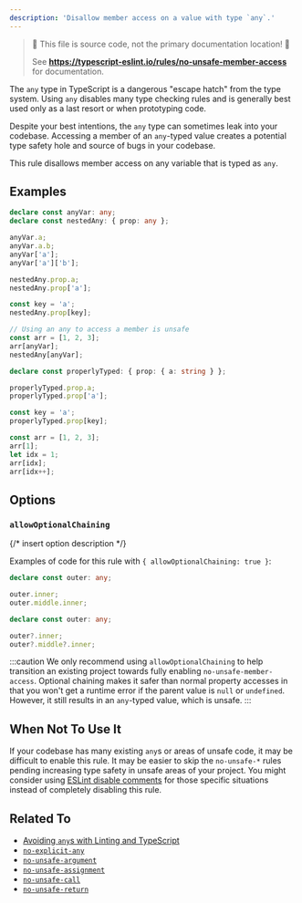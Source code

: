 ```yaml
---
description: 'Disallow member access on a value with type `any`.'
---
```



> 🛑 This file is source code, not the primary documentation location! 🛑
>
> See **https://typescript-eslint.io/rules/no-unsafe-member-access** for documentation.

The `any` type in TypeScript is a dangerous "escape hatch" from the type system.
Using `any` disables many type checking rules and is generally best used only as a last resort or when prototyping code.

Despite your best intentions, the `any` type can sometimes leak into your codebase.
Accessing a member of an `any`-typed value creates a potential type safety hole and source of bugs in your codebase.

This rule disallows member access on any variable that is typed as `any`.

## Examples

<Tabs>
<TabItem value="❌ Incorrect">

```ts
declare const anyVar: any;
declare const nestedAny: { prop: any };

anyVar.a;
anyVar.a.b;
anyVar['a'];
anyVar['a']['b'];

nestedAny.prop.a;
nestedAny.prop['a'];

const key = 'a';
nestedAny.prop[key];

// Using an any to access a member is unsafe
const arr = [1, 2, 3];
arr[anyVar];
nestedAny[anyVar];
```

</TabItem>
<TabItem value="✅ Correct">

```ts
declare const properlyTyped: { prop: { a: string } };

properlyTyped.prop.a;
properlyTyped.prop['a'];

const key = 'a';
properlyTyped.prop[key];

const arr = [1, 2, 3];
arr[1];
let idx = 1;
arr[idx];
arr[idx++];
```

</TabItem>
</Tabs>

## Options

### `allowOptionalChaining`

{/* insert option description */}

Examples of code for this rule with `{ allowOptionalChaining: true }`:

<Tabs>
<TabItem value="❌ Incorrect">

```ts
declare const outer: any;

outer.inner;
outer.middle.inner;
```

</TabItem>
<TabItem value="✅ Correct">

```ts option='{ "allowOptionalChaining": true }'
declare const outer: any;

outer?.inner;
outer?.middle?.inner;
```

</TabItem>
</Tabs>

:::caution
We only recommend using `allowOptionalChaining` to help transition an existing project towards fully enabling `no-unsafe-member-access`.
Optional chaining makes it safer than normal property accesses in that you won't get a runtime error if the parent value is `null` or `undefined`.
However, it still results in an `any`-typed value, which is unsafe.
:::

## When Not To Use It

If your codebase has many existing `any`s or areas of unsafe code, it may be difficult to enable this rule.
It may be easier to skip the `no-unsafe-*` rules pending increasing type safety in unsafe areas of your project.
You might consider using [ESLint disable comments](https://eslint.org/docs/latest/use/configure/rules#using-configuration-comments-1) for those specific situations instead of completely disabling this rule.

## Related To

- [Avoiding `any`s with Linting and TypeScript](/blog/avoiding-anys)
- [`no-explicit-any`](./no-explicit-any.mdx)
- [`no-unsafe-argument`](./no-unsafe-argument.mdx)
- [`no-unsafe-assignment`](./no-unsafe-assignment.mdx)
- [`no-unsafe-call`](./no-unsafe-call.mdx)
- [`no-unsafe-return`](./no-unsafe-return.mdx)
